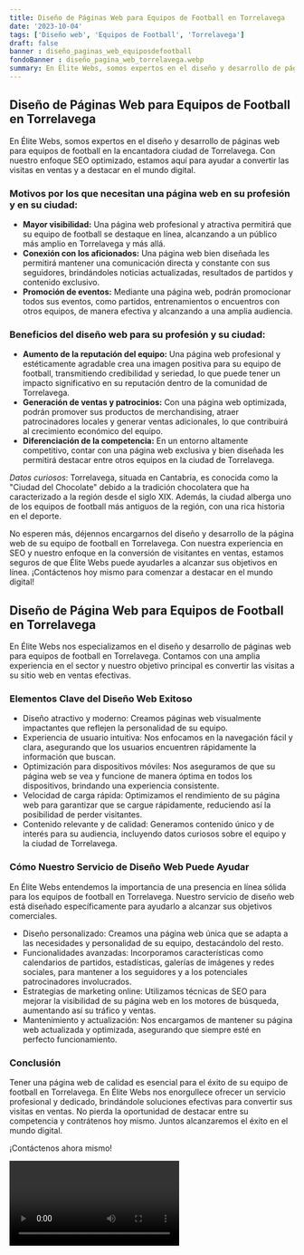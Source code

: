 ```yaml
---
title: Diseño de Páginas Web para Equipos de Football en Torrelavega
date: '2023-10-04'
tags: ['Diseño web', 'Equipos de Football', 'Torrelavega']
draft: false
banner : diseño_paginas_web_equiposdefootball
fondoBanner : diseño_pagina_web_torrelavega.webp
summary: En Élite Webs, somos expertos en el diseño y desarrollo de páginas web para equipos de football en la encantadora ciudad de Torrelavega. Con nuestro enfoque SEO optimizado, estamos aquí para ayudar a convertir las visitas en ventas y a destacar en el mundo digital.
---
```


## Diseño de Páginas Web para Equipos de Football en Torrelavega

En Élite Webs, somos expertos en el diseño y desarrollo de páginas web para equipos de football en la encantadora ciudad de Torrelavega. Con nuestro enfoque SEO optimizado, estamos aquí para ayudar a convertir las visitas en ventas y a destacar en el mundo digital.

### Motivos por los que necesitan una página web en su profesión y en su ciudad:

- **Mayor visibilidad:** Una página web profesional y atractiva permitirá que su equipo de football se destaque en línea, alcanzando a un público más amplio en Torrelavega y más allá.
- **Conexión con los aficionados:** Una página web bien diseñada les permitirá mantener una comunicación directa y constante con sus seguidores, brindándoles noticias actualizadas, resultados de partidos y contenido exclusivo.
- **Promoción de eventos:** Mediante una página web, podrán promocionar todos sus eventos, como partidos, entrenamientos o encuentros con otros equipos, de manera efectiva y alcanzando a una amplia audiencia.

### Beneficios del diseño web para su profesión y su ciudad:

- **Aumento de la reputación del equipo:** Una página web profesional y estéticamente agradable crea una imagen positiva para su equipo de football, transmitiendo credibilidad y seriedad, lo que puede tener un impacto significativo en su reputación dentro de la comunidad de Torrelavega.
- **Generación de ventas y patrocinios:** Con una página web optimizada, podrán promover sus productos de merchandising, atraer patrocinadores locales y generar ventas adicionales, lo que contribuirá al crecimiento económico del equipo.
- **Diferenciación de la competencia:** En un entorno altamente competitivo, contar con una página web exclusiva y bien diseñada les permitirá destacar entre otros equipos en la ciudad de Torrelavega.

*Datos curiosos*: Torrelavega, situada en Cantabria, es conocida como la "Ciudad del Chocolate" debido a la tradición chocolatera que ha caracterizado a la región desde el siglo XIX. Además, la ciudad alberga uno de los equipos de football más antiguos de la región, con una rica historia en el deporte.

No esperen más, déjennos encargarnos del diseño y desarrollo de la página web de su equipo de football en Torrelavega. Con nuestra experiencia en SEO y nuestro enfoque en la conversión de visitantes en ventas, estamos seguros de que Élite Webs puede ayudarles a alcanzar sus objetivos en línea. ¡Contáctenos hoy mismo para comenzar a destacar en el mundo digital!

<GifSeo />

<Cta />

## Diseño de Página Web para Equipos de Football en Torrelavega

En Élite Webs nos especializamos en el diseño y desarrollo de páginas web para equipos de football en Torrelavega. Contamos con una amplia experiencia en el sector y nuestro objetivo principal es convertir las visitas a su sitio web en ventas efectivas.

### Elementos Clave del Diseño Web Exitoso

- Diseño atractivo y moderno: Creamos páginas web visualmente impactantes que reflejen la personalidad de su equipo.
- Experiencia de usuario intuitiva: Nos enfocamos en la navegación fácil y clara, asegurando que los usuarios encuentren rápidamente la información que buscan.
- Optimización para dispositivos móviles: Nos aseguramos de que su página web se vea y funcione de manera óptima en todos los dispositivos, brindando una experiencia consistente.
- Velocidad de carga rápida: Optimizamos el rendimiento de su página web para garantizar que se cargue rápidamente, reduciendo así la posibilidad de perder visitantes.
- Contenido relevante y de calidad: Generamos contenido único y de interés para su audiencia, incluyendo datos curiosos sobre el equipo y la ciudad de Torrelavega.

### Cómo Nuestro Servicio de Diseño Web Puede Ayudar

En Élite Webs entendemos la importancia de una presencia en línea sólida para los equipos de football en Torrelavega. Nuestro servicio de diseño web está diseñado específicamente para ayudarlo a alcanzar sus objetivos comerciales.

- Diseño personalizado: Creamos una página web única que se adapta a las necesidades y personalidad de su equipo, destacándolo del resto.
- Funcionalidades avanzadas: Incorporamos características como calendarios de partidos, estadísticas, galerías de imágenes y redes sociales, para mantener a los seguidores y a los potenciales patrocinadores involucrados.
- Estrategias de marketing online: Utilizamos técnicas de SEO para mejorar la visibilidad de su página web en los motores de búsqueda, aumentando así su tráfico y ventas.
- Mantenimiento y actualización: Nos encargamos de mantener su página web actualizada y optimizada, asegurando que siempre esté en perfecto funcionamiento.

### Conclusión

Tener una página web de calidad es esencial para el éxito de su equipo de football en Torrelavega. En Élite Webs nos enorgullece ofrecer un servicio profesional y dedicado, brindándole soluciones efectivas para convertir sus visitas en ventas. No pierda la oportunidad de destacar entre su competencia y contrátenos hoy mismo. Juntos alcanzaremos el éxito en el mundo digital.

¡Contáctenos ahora mismo!

<Video />

<CtaBot job='Equipos de Football' city='Torrelavega'/>

<Gmaps query='Torrelavega+españa+maps' />